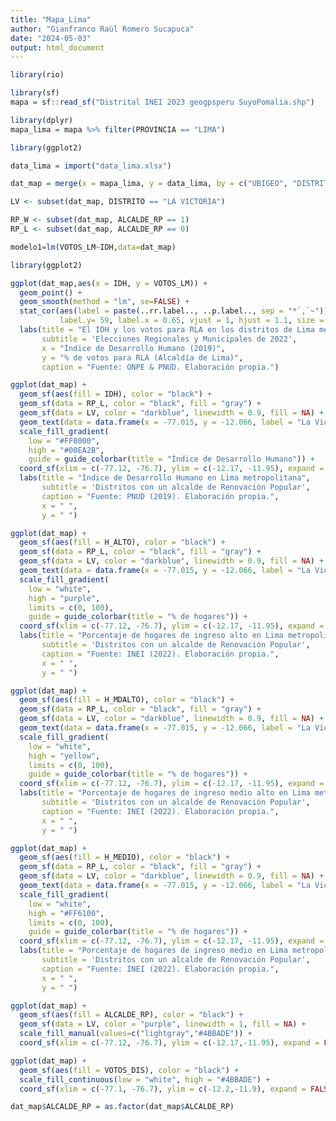```yaml
---
title: "Mapa_Lima"
author: "Gianfranco Raúl Romero Sucapuca"
date: "2024-05-03"
output: html_document
---
```


```r
library(rio)
```


```r
library(sf)
mapa = sf::read_sf("Distrital INEI 2023 geogpsperu SuyoPomalia.shp")
```

```r
library(dplyr)
mapa_lima = mapa %>% filter(PROVINCIA == "LIMA")
```

```r
library(ggplot2)
```

```r
data_lima = import("data_lima.xlsx")
```

```r
dat_map = merge(x = mapa_lima, y = data_lima, by = c("UBIGEO", "DISTRITO"))
```

```r
LV <- subset(dat_map, DISTRITO == "LA VICTORIA")
```

```r
RP_W <- subset(dat_map, ALCALDE_RP == 1)
RP_L <- subset(dat_map, ALCALDE_RP == 0)
```


```r
modelo1=lm(VOTOS_LM~IDH,data=dat_map)
```

```r
library(ggplot2)

ggplot(dat_map,aes(x = IDH, y = VOTOS_LM)) + 
  geom_point() + 
  geom_smooth(method = "lm", se=FALSE) +
  stat_cor(aes(label = paste(..rr.label.., ..p.label.., sep = "*`,`~")),
           label.y= 59, label.x = 0.65, vjust = 1, hjust = 1.1, size = 5) +
  labs(title = "El IDH y los votos para RLA en los distritos de Lima metropolitana",
       subtitle = 'Elecciones Regionales y Municipales de 2022',
       x = "Índice de Desarrollo Humano (2019)",
       y = "% de votos para RLA (Alcaldía de Lima)",
       caption = "Fuente: ONPE & PNUD. Elaboración propia.")
```




```r
ggplot(dat_map) +
  geom_sf(aes(fill = IDH), color = "black") +
  geom_sf(data = RP_L, color = "black", fill = "gray") +
  geom_sf(data = LV, color = "darkblue", linewidth = 0.9, fill = NA) +
  geom_text(data = data.frame(x = -77.015, y = -12.066, label = "La Victoria"), aes(x = x, y = y, label = label), color = "black", size = 3) +
  scale_fill_gradient(
    low = "#FF0000",
    high = "#00EA2B",
    guide = guide_colorbar(title = "Índice de Desarrollo Humano")) +
  coord_sf(xlim = c(-77.12, -76.7), ylim = c(-12.17, -11.95), expand = FALSE) +
  labs(title = "Índice de Desarrollo Humano en Lima metropolitana",
       subtitle = 'Distritos con un alcalde de Renovación Popular',
       caption = "Fuente: PNUD (2019). Elaboración propia.",
       x = " ",
       y = " ")
```

```r
ggplot(dat_map) +
  geom_sf(aes(fill = H_ALTO), color = "black") +
  geom_sf(data = RP_L, color = "black", fill = "gray") +
  geom_sf(data = LV, color = "darkblue", linewidth = 0.9, fill = NA) +
  geom_text(data = data.frame(x = -77.015, y = -12.066, label = "La Victoria"), aes(x = x, y = y, label = label), color = "black", size = 3) +
  scale_fill_gradient(
    low = "white",
    high = "purple",
    limits = c(0, 100),
    guide = guide_colorbar(title = "% de hogares")) +
  coord_sf(xlim = c(-77.12, -76.7), ylim = c(-12.17, -11.95), expand = FALSE) +
  labs(title = "Porcentaje de hogares de ingreso alto en Lima metropolitana",
       subtitle = 'Distritos con un alcalde de Renovación Popular',
       caption = "Fuente: INEI (2022). Elaboración propia.",
       x = " ",
       y = " ")
```

```r
ggplot(dat_map) +
  geom_sf(aes(fill = H_MDALTO), color = "black") +
  geom_sf(data = RP_L, color = "black", fill = "gray") +
  geom_sf(data = LV, color = "darkblue", linewidth = 0.9, fill = NA) +
  geom_text(data = data.frame(x = -77.015, y = -12.066, label = "La Victoria"), aes(x = x, y = y, label = label), color = "black", size = 3) +
  scale_fill_gradient(
    low = "white",
    high = "yellow",
    limits = c(0, 100),
    guide = guide_colorbar(title = "% de hogares")) +
  coord_sf(xlim = c(-77.12, -76.7), ylim = c(-12.17, -11.95), expand = FALSE) +
  labs(title = "Porcentaje de hogares de ingreso medio alto en Lima metropolitana",
       subtitle = 'Distritos con un alcalde de Renovación Popular',
       caption = "Fuente: INEI (2022). Elaboración propia.",
       x = " ",
       y = " ")
```

```r
ggplot(dat_map) +
  geom_sf(aes(fill = H_MEDIO), color = "black") +
  geom_sf(data = RP_L, color = "black", fill = "gray") +
  geom_sf(data = LV, color = "darkblue", linewidth = 0.9, fill = NA) +
  geom_text(data = data.frame(x = -77.015, y = -12.066, label = "La Victoria"), aes(x = x, y = y, label = label), color = "black", size = 3) +
  scale_fill_gradient(
    low = "white",
    high = "#FF6100",
    limits = c(0, 100),
    guide = guide_colorbar(title = "% de hogares")) +
  coord_sf(xlim = c(-77.12, -76.7), ylim = c(-12.17, -11.95), expand = FALSE) +
  labs(title = "Porcentaje de hogares de ingreso medio en Lima metropolitana",
       subtitle = 'Distritos con un alcalde de Renovación Popular',
       caption = "Fuente: INEI (2022). Elaboración propia.",
       x = " ",
       y = " ")
```






```r
ggplot(dat_map) +
  geom_sf(aes(fill = ALCALDE_RP), color = "black") +
  geom_sf(data = LV, color = "purple", linewidth = 1, fill = NA) +
  scale_fill_manual(values=c("lightgray","#4BBADE")) +
  coord_sf(xlim = c(-77.12, -76.7), ylim = c(-12.17,-11.95), expand = FALSE)
```

```r
ggplot(dat_map) +
  geom_sf(aes(fill = VOTOS_DIS), color = "black") +
  scale_fill_continuous(low = "white", high = "#4BBADE") +
  coord_sf(xlim = c(-77.1, -76.7), ylim = c(-12.2,-11.9), expand = FALSE)
```

```r
dat_map$ALCALDE_RP = as.factor(dat_map$ALCALDE_RP)
```















